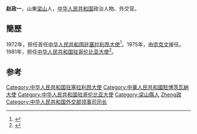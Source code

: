 '''赵政一'''，山東[[梁山|梁山]]人，[[中华人民共和国|中华人民共和国]]政治人物、外交官。

==簡歷==
1972年，担任首任[[中国驻塞拉利昂大使列表|中华人民共和国驻塞拉利昂大使]]<ref>{{cite web|author=中华人民共和国外交部|title=中国驻塞拉利昂历任大使|url=http://www.mfa.gov.cn/chn/pds/ziliao/wjrw/2167/2170/t9209.htm|publisher=中华人民共和国外交部|accessdate=2012-03-07}}</ref>。1975年，由[[宗克文|宗克文]]接任。1981年，担任[[中国驻哥伦比亚大使列表|中华人民共和国驻哥伦比亚大使]]<ref>{{cite web|author=中华人民共和国外交部|title=中国驻哥伦比亚历任大使|url=http://www.mfa.gov.cn/chn/pds/ziliao/wjrw/2167/2174/t9285.htm|publisher=中华人民共和国外交部|accessdate=2012-03-09}}</ref>。

== 参考 ==
{{reflist}}
{{start box}}
{{s-dip}}
{{succession box|首任|[[宗克文|宗克文]]|[[中国驻塞拉利昂大使列表|中华人民共和国驻塞拉利昂大使]]|1972年3月-1975年3月}}
{{succession box|首任|[[王人三|王人三]]|[[中國駐博茨瓦納大使列表|中華人民共和國駐博茨瓦納大使]]|1975年8月-1980年6月}}
{{succession box|首任|[[陶大钊|陶大钊]]|[[中国驻哥伦比亚大使列表|中华人民共和国驻哥伦比亚大使]]|1981年1月-1983年1月}}
{{end box}}
{{中国政治人物小作品}}

{{DEFAULTSORT:Zhao趙}}
[[Category:中华人民共和国驻塞拉利昂大使|Category:中华人民共和国驻塞拉利昂大使]]
[[Category:中華人民共和國駐博茨瓦納大使|Category:中華人民共和國駐博茨瓦納大使]]
[[Category:中华人民共和国驻哥伦比亚大使|Category:中华人民共和国驻哥伦比亚大使]]
[[Category:梁山縣人|Category:梁山縣人]]
[[Category:趙姓|Zheng政]]
[[Category:中华人民共和国外交部领事司司长|Category:中华人民共和国外交部领事司司长]]